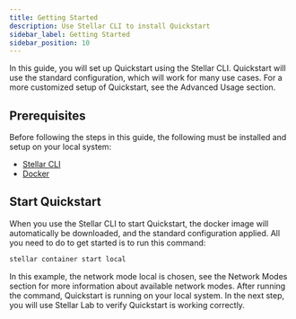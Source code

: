 ```yaml
---
title: Getting Started
description: Use Stellar CLI to install Quickstart
sidebar_label: Getting Started
sidebar_position: 10
---
```


In this guide, you will set up Quickstart using the Stellar CLI. Quickstart will use the standard configuration, which will work for many use cases. For a more customized setup of Quickstart, see the Advanced Usage section.

## Prerequisites
Before following the steps in this guide, the following must be installed and setup on your local system:

* [Stellar CLI](https://developers.stellar.org/docs/build/smart-contracts/getting-started/setup#install-the-stellar-cli)
* [Docker](https://docs.docker.com/get-started/get-docker/)

## Start Quickstart
When you use the Stellar CLI to start Quickstart, the docker image will automatically be downloaded, and the standard configuration applied. All you need to do to get started is to run this command: 

```sh 
stellar container start local
```

In this example, the network mode local is chosen, see the Network Modes section for more information about available network modes. After running the command, Quickstart is running on your local system. In the next step, you will use Stellar Lab to verify Quickstart is working correctly.
